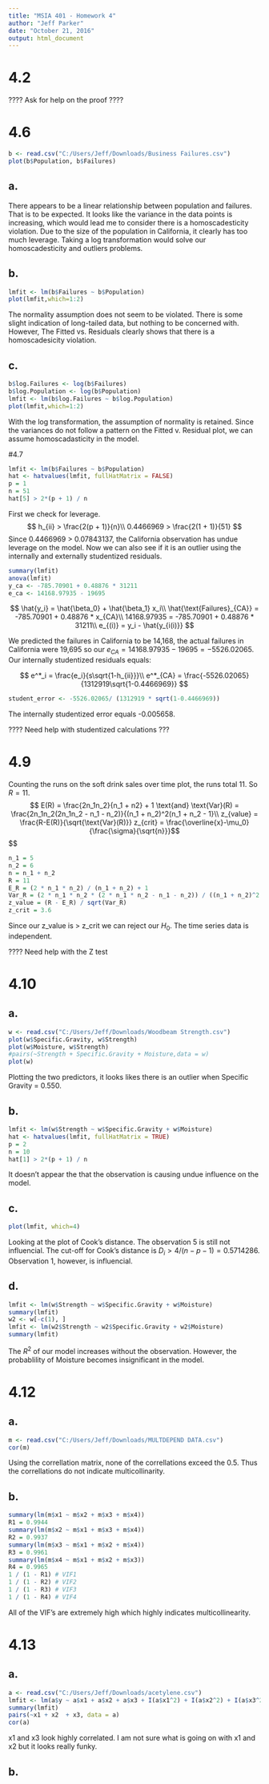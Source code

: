 ```yaml
---
title: "MSIA 401 - Homework 4"
author: "Jeff Parker"
date: "October 21, 2016"
output: html_document
---
```


# 4.2

???? Ask for help on the proof ????

# 4.6

```r
b <- read.csv("C:/Users/Jeff/Downloads/Business Failures.csv")
plot(b$Population, b$Failures)
```

## a. 
There appears to be a linear relationship between population and failures. That is to be expected. It looks like the variance in the data points is increasing, which would lead me to consider there is a homoscadesticity violation. Due to the size of the population in California, it clearly has too much leverage. Taking a log transformation would solve our homoscadesticity and outliers problems.

## b.
```r
lmfit <- lm(b$Failures ~ b$Population)
plot(lmfit,which=1:2)
```

The normality assumption does not seem to be violated. There is some slight indication of long-tailed data, but nothing to be concerned with. However, The Fitted vs. Residuals clearly shows that there is a homoscadesicity violation.

## c. 

```r
b$log.Failures <- log(b$Failures)
b$log.Population <- log(b$Population)
lmfit <- lm(b$log.Failures ~ b$log.Population)
plot(lmfit,which=1:2)
```

With the log transformation, the assumption of normality is retained. Since the variances do not follow a pattern on the Fitted v. Residual plot, we can assume homoscadasticity in the model.

#4.7

```r
lmfit <- lm(b$Failures ~ b$Population)
hat <- hatvalues(lmfit, fullHatMatrix = FALSE)
p = 1
n = 51
hat[5] > 2*(p + 1) / n
```

First we check for leverage.
$$
h_{ii} > \frac{2(p + 1)}{n}\\
0.4466969 > \frac{2(1 + 1)}{51}
$$
Since 0.4466969 > 0.07843137, the California observation has undue leverage on the model. Now we can also see if it is an outlier using the internally and externally studentized residuals.
```r
summary(lmfit)
anova(lmfit)
y_ca <- -785.70901 + 0.48876 * 31211
e_ca <- 14168.97935 - 19695
```

$$
\hat{y_i} = \hat{\beta_0} + \hat{\beta_1} x_i\\
\hat{\text{Failures}_{CA}} = -785.70901 + 0.48876 * x_{CA}\\
14168.97935 = -785.70901 + 0.48876 * 31211\\
e_{(i)} = y_i - \hat{y_{i(i)}}
$$

We predicted the failures in California to be 14,168, the actual failures in California were 19,695 so our $e_{CA} = 14168.97935 - 19695 = -5526.02065$. Our internally studentized residuals equals:

$$
e^*_i = \frac{e_i}{s\sqrt{1-h_{ii}}}\\
e^*_{CA} = \frac{-5526.02065}{1312919\sqrt{1-0.4466969}}
$$

```r
student_error <- -5526.02065/ (1312919 * sqrt(1-0.4466969))
```

The internally studentized error equals -0.005658.

???? Need help with studentized calculations ???

# 4.9

Counting the runs on the soft drink sales over time plot, the runs total 11. So $R = 11$.
$$
E(R) = \frac{2n_1n_2}{n_1 + n2} + 1 \text{and} \text{Var}(R) = \frac{2n_1n_2(2n_1n_2 - n_1 - n_2)}{(n_1 + n_2)^2(n_1 + n_2 - 1}\\
z_{value} = \frac{R-E(R)}{\sqrt{\text{Var}(R)}}
z_{crit} = \frac{\overline{x}-\mu_0}{\frac{\sigma}{\sqrt{n}}}$$
$$

```r
n_1 = 5
n_2 = 6
n = n_1 + n_2
R = 11
E_R = (2 * n_1 * n_2) / (n_1 + n_2) + 1
Var_R = (2 * n_1 * n_2 * (2 * n_1 * n_2 - n_1 - n_2)) / ((n_1 + n_2)^2 * (n_1 + n_2 - 1))
z_value = (R - E_R) / sqrt(Var_R)
z_crit = 3.6
```

Since our z_value is > z_crit we can reject our $H_0$. The time series data is independent.

???? Need help with the Z test

# 4.10

## a.
```r
w <- read.csv("C:/Users/Jeff/Downloads/Woodbeam Strength.csv")
plot(w$Specific.Gravity, w$Strength)
plot(w$Moisture, w$Strength)
#pairs(~Strength + Specific.Gravity + Moisture,data = w)
plot(w)
```

Plotting the two predictors, it looks likes there is an outlier when Specific Gravity = 0.550.

## b.
```r
lmfit <- lm(w$Strength ~ w$Specific.Gravity + w$Moisture)
hat <- hatvalues(lmfit, fullHatMatrix = TRUE)
p = 2
n = 10
hat[1] > 2*(p + 1) / n
```

It doesn't appear the that the observation is causing undue influence on the model.

## c.

```r
plot(lmfit, which=4)
```

Looking at the plot of Cook's distance. The observation 5 is still not influencial. The cut-off for Cook's distance is $D_i > 4/(n - p - 1) = 0.5714286$. Observation 1, however, is influencial.

## d. 

```r
lmfit <- lm(w$Strength ~ w$Specific.Gravity + w$Moisture)
summary(lmfit)
w2 <- w[-c(1), ]
lmfit <- lm(w2$Strength ~ w2$Specific.Gravity + w2$Moisture)
summary(lmfit)
```

The $R^2$ of our model increases without the observation. However, the probablility of Moisture becomes insignificant in the model.

# 4.12

## a. 

```r
m <- read.csv("C:/Users/Jeff/Downloads/MULTDEPEND DATA.csv")
cor(m)
```

Using the correllation matrix, none of the correllations exceed the 0.5. Thus the correllations do not indicate multicollinarity.

## b.
```r

summary(lm(m$x1 ~ m$x2 + m$x3 + m$x4))
R1 = 0.9944
summary(lm(m$x2 ~ m$x1 + m$x3 + m$x4))
R2 = 0.9937
summary(lm(m$x3 ~ m$x1 + m$x2 + m$x4))
R3 = 0.9961
summary(lm(m$x4 ~ m$x1 + m$x2 + m$x3))
R4 = 0.9965
1 / (1 - R1) # VIF1
1 / (1 - R2) # VIF2
1 / (1 - R3) # VIF3
1 / (1 - R4) # VIF4
```

All of the VIF's are extremely high which highly indicates multicollinearity.

# 4.13

## a.

```r
a <- read.csv("C:/Users/Jeff/Downloads/acetylene.csv")
lmfit <- lm(a$y ~ a$x1 + a$x2 + a$x3 + I(a$x1^2) + I(a$x2^2) + I(a$x3^2))
summary(lmfit)
pairs(~x1 + x2  + x3, data = a)
cor(a)
```

x1 and x3 look highly correlated. I am not sure what is going on with x1 and x2 but it looks really funky.

## b. 





